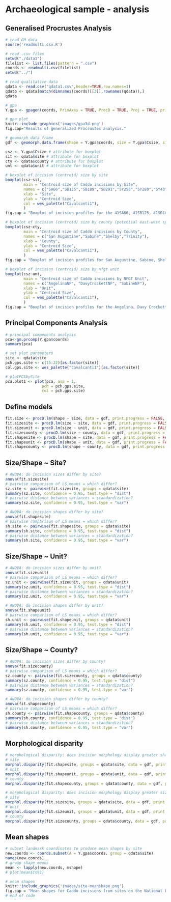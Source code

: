 # Archaeological sample - analysis

## Generalised Procrustes Analysis

```r
# read GM data
source('readmulti.csv.R')

# read .csv files
setwd("./data1")
filelist <- list.files(pattern = ".csv")
coords <- readmulti.csv(filelist)
setwd("../")

# read qualitative data
qdata <- read.csv("qdata1.csv",header=TRUE,row.names=1)
qdata <- qdata[match(dimnames(coords)[[3]],rownames(qdata)),]
qdata

# gpa
Y.gpa <- gpagen(coords, PrinAxes = TRUE, ProcD = TRUE, Proj = TRUE, print.progress = FALSE)

# gpa plot
knitr::include_graphics('images/gpa3d.png')
fig.cap="Results of generalized Procrustes analysis."

# geomorph data frame
gdf <- geomorph.data.frame(shape = Y.gpa$coords, size = Y.gpa$Csize, site = qdata$site, unit = qdata$unit, county = qdata$county) 

csz <- Y.gpa$Csize # attribute for boxplot
sit <- qdata$site # attribute for boxplot
cty <- qdata$county # attribute for boxplot
unt <- qdata$unit # attribute for boxplot

# boxplot of incision (centroid) size by site
boxplot(csz~sit,
        main = "Centroid size of Caddo incisions by Site",
        names = c("SA66","SB125","SB189","SB291","SY258","SY280","SY43","TN91"),
        xlab = "Site",
        ylab = "Centroid Size",
        col = wes_palette("Cavalcanti1"),
        )
fig.cap = "Boxplot of incision profiles for the 41SA66, 41SB125, 41SB189, 41SB291, 41SY258, 41SY280, 41SY43, and 41TN91 sites."

# boxplot of incision (centroid) size by county (potential east-west spatial differences)
boxplot(csz~cty,
        main = "Centroid size of Caddo incisions by County",
        names = c("San Augustine","Sabine","Shelby","Trinity"),
        xlab = "County",
        ylab = "Centroid Size",
        col = wes_palette("Cavalcanti1"),
        )
fig.cap = "Boxplot of incision profiles for San Augustine, Sabine, Shelby, and Trinity Counties."

# boxplot of incision (centroid) size by nfgt unit
boxplot(csz~unt, 
        main = "Centroid size of Caddo incisions by NFGT Unit",
        names = c("AngelinaNF", "DavyCrockettNF", "SabineNF"),
        xlab = "Unit",
        ylab = "Centroid Size",
        col = wes_palette("Cavalcanti1"),
        )
fig.cap = "Boxplot of incision profiles for the Angelina, Davy Crockett, and Sabine National Forests."
```

## Principal Components Analysis

```r
# principal components analysis
pca<-gm.prcomp(Y.gpa$coords)
summary(pca)

# set plot parameters
site <- qdata$site
pch.gps.site <- c(15:22)[as.factor(site)]
col.gps.site <- wes_palette("Cavalcanti1")[as.factor(site)]

# plotPCAbySite
pca.plot1 <- plot(pca, asp = 1,
                pch = pch.gps.site,
                col = pch.gps.site)
```

## Define models

```r
fit.size <- procD.lm(shape ~ size, data = gdf, print.progress = FALSE, iter = 9999)
fit.sizesite <- procD.lm(size ~ site, data = gdf, print.progress = FALSE, iter = 9999)
fit.sizeunit <- procD.lm(size ~ unit, data = gdf, print.progress = FALSE, iter = 9999)
fit.sizecounty <- procD.lm(size ~ county, data = gdf, print.progress = FALSE, iter = 9999)
fit.shapesite <- procD.lm(shape ~ site, data = gdf, print.progress = FALSE, iter = 9999)
fit.shapeunit <- procD.lm(shape ~ unit, data = gdf, print.progress = FALSE, iter = 9999)
fit.shapecounty <- procD.lm(shape ~ county, data = gdf, print.progress = FALSE, iter = 9999)
```

## Size/Shape ~ Site?

```r
# ANOVA: do incision sizes differ by site?
anova(fit.sizesite)
# pairwise comparison of LS means = which differ?
sz.site <- pairwise(fit.sizesite, groups = qdata$site)
summary(sz.site, confidence = 0.95, test.type = "dist")
# pairwise distance between variances = standardization?
summary(sz.site, confidence = 0.95, test.type = "var")

# ANOVA: do incision shapes differ by site?
anova(fit.shapesite)
# pairwise comparison of LS means = which differ?
sh.site <- pairwise(fit.shapesite, groups = qdata$site)
summary(sh.site, confidence = 0.95, test.type = "dist")
# pairwise distance between variances = standardization?
summary(sh.site, confidence = 0.95, test.type = "var")
```

## Size/Shape ~ Unit?

```r
# ANOVA: do incision sizes differ by unit?
anova(fit.sizeunit)
# pairwise comparison of LS means = which differ?
sz.unit <- pairwise(fit.sizeunit, groups = qdata$unit)
summary(sz.unit, confidence = 0.95, test.type = "dist")
# pairwise distance between variances = standardization?
summary(sz.unit, confidence = 0.95, test.type = "var")

# ANOVA: do incision shapes differ by unit?
anova(fit.shapeunit)
# pairwise comparison of LS means = which differ?
sh.unit <- pairwise(fit.shapeunit, groups = qdata$unit)
summary(sh.unit, confidence = 0.95, test.type = "dist")
# pairwise distance between variances = standardization?
summary(sh.unit, confidence = 0.95, test.type = "var")
```

## Size/Shape ~ County?

```r
# ANOVA: do incision sizes differ by county?
anova(fit.sizecounty)
# pairwise comparison of LS means = which differ?
sz.county <- pairwise(fit.sizecounty, groups = qdata$county)
summary(sz.county, confidence = 0.95, test.type = "dist")
# pairwise distance between variances = standardization?
summary(sz.county, confidence = 0.95, test.type = "var")

# ANOVA: do incision shapes differ by county?
anova(fit.shapecounty)
# pairwise comparison of LS means = which differ?
sh.county <- pairwise(fit.shapecounty, groups = qdata$county)
summary(sh.county, confidence = 0.95, test.type = "dist")
# pairwise distance between variances = standardization?
summary(sh.county, confidence = 0.95, test.type = "var")
```

## Morphological disparity

```r
# morphological disparity: does incision morphology display greater shape variation among individuals relative to site, unit, or county?
# site
morphol.disparity(fit.shapesite, groups = qdata$site, data = gdf, print.progress = FALSE, iter = 9999)
# unit
morphol.disparity(fit.shapeunit, groups = qdata$unit, data = gdf, print.progress = FALSE, iter = 9999)
# county
morphol.disparity(fit.shapecounty, groups = qdata$county, data = gdf, print.progress = FALSE, iter = 9999)

# morphological disparity: does incision morphology display greater size variation among individuals relative to site, unit, or county?
# site
morphol.disparity(fit.sizesite, groups = qdata$site, data = gdf, print.progress = FALSE, iter = 9999)
# unit
morphol.disparity(fit.sizeunit, groups = qdata$unit, data = gdf, print.progress = FALSE, iter = 9999)
# county
morphol.disparity(fit.sizecounty, groups = qdata$county, data = gdf, print.progress = FALSE, iter = 9999)
```

## Mean shapes

```r
# subset landmark coordinates to produce mean shapes by site
new.coords <- coords.subset(A = Y.gpa$coords, group = qdata$site)
names(new.coords)
# group shape means
mean <- lapply(new.coords, mshape)
# plot(mean$tn91)

# mean shapes
knitr::include_graphics('images/site-meanshape.png')
fig.cap = "Mean shapes for Caddo incisions from sites on the National Forests and Grasslands in Texas."
# end of code
```
